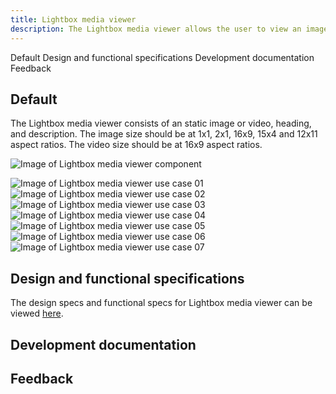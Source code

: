 ```yaml
---
title: Lightbox media viewer
description: The Lightbox media viewer allows the user to view an image or video at a larger size within a modal.
---
```



<ComponentDescription name="Lightbox media viewer" type="ui" />

<AnchorLinks>

<AnchorLink>Default</AnchorLink>
<AnchorLink>Design and functional specifications</AnchorLink>
<AnchorLink>Development documentation</AnchorLink>
<AnchorLink>Feedback</AnchorLink>

</AnchorLinks>

## Default

The Lightbox media viewer consists of an static image or video, heading, and description. The image size should be at 1x1, 2x1, 16x9, 15x4 and 12x11 aspect ratios. The video size should be at 16x9 aspect ratios.

<Row>
<Column colMd={8} colLg={8}>

![Image of Lightbox media viewer component](../../images/component/lightbox-media-viewer/lightbox-media-viewer-default.jpg)

</Column>
</Row>

<Title>Use case</Title>

![Image of Lightbox media viewer use case 01](../../images/component/lightbox-media-viewer/lightbox-media-viewer-use-case-01.jpg)
![Image of Lightbox media viewer use case 02](../../images/component/lightbox-media-viewer/lightbox-media-viewer-use-case-02.jpg)
![Image of Lightbox media viewer use case 03](../../images/component/lightbox-media-viewer/lightbox-media-viewer-use-case-03.jpg)
![Image of Lightbox media viewer use case 04](../../images/component/lightbox-media-viewer/lightbox-media-viewer-use-case-04.jpg)
![Image of Lightbox media viewer use case 05](../../images/component/lightbox-media-viewer/lightbox-media-viewer-use-case-05.jpg)
![Image of Lightbox media viewer use case 06](../../images/component/lightbox-media-viewer/lightbox-media-viewer-use-case-06.jpg)
![Image of Lightbox media viewer use case 07](../../images/component/lightbox-media-viewer/lightbox-media-viewer-use-case-07.jpg)

## Design and functional specifications

The design specs and functional specs for Lightbox media viewer can be viewed <a href="https://ibm.box.com/s/mpeo1wy0jogkwxn68fahlg62q799ixox" target="_blank">here</a>.

## Development documentation

<ComponentStatus name="Lightbox media viewer" type="ui" />

## Feedback

<ComponentFeedback />
